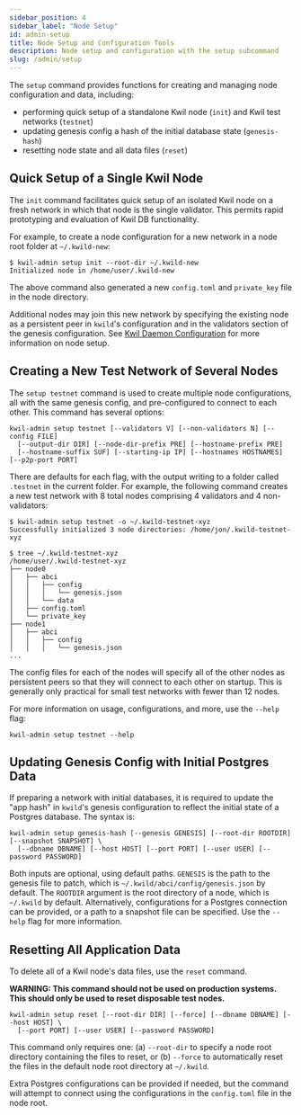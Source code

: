 ```yaml
---
sidebar_position: 4
sidebar_label: "Node Setup"
id: admin-setup
title: Node Setup and Configuration Tools
description: Node setup and configuration with the setup subcommand
slug: /admin/setup
---
```


The `setup` command provides functions for creating and managing node
configuration and data, including:

* performing quick setup of a standalone Kwil node (`init`) and Kwil test networks (`testnet`)
* updating genesis config a hash of the initial database state (`genesis-hash`)
* resetting node state and all data files (`reset`)

## Quick Setup of a Single Kwil Node

The `init` command facilitates quick setup of an isolated Kwil node on a fresh
network in which that node is the single validator.  This permits rapid
prototyping and evaluation of Kwil DB functionality.

For example, to create a node configuration for a new network in a node root
folder at `~/.kwild-new`:

```
$ kwil-admin setup init --root-dir ~/.kwild-new
Initialized node in /home/user/.kwild-new
```

The above command also generated a new `config.toml` and `private_key` file in
the node directory.

Additional nodes may join this new network by specifying the existing node as a
persistent peer in `kwild`'s configuration and in the validators section of the
genesis configuration. See [Kwil Daemon Configuration](/docs/category/configuration) for
more information on node setup.

## Creating a New Test Network of Several Nodes

The `setup testnet` command is used to create multiple node configurations, all
with the same genesis config, and pre-configured to connect to each other. This
command has several options:

```
kwil-admin setup testnet [--validators V] [--non-validators N] [--config FILE]
  [--output-dir DIR] [--node-dir-prefix PRE] [--hostname-prefix PRE]
  [--hostname-suffix SUF] [--starting-ip IP] [--hostnames HOSTNAMES] [--p2p-port PORT]
```

There are defaults for each flag, with the output writing to a folder called
`.testnet` in the current folder.  For example, the following command creates a
new test network with 8 total nodes comprising 4 validators and 4 non-validators:

```
$ kwil-admin setup testnet -o ~/.kwild-testnet-xyz
Successfully initialized 3 node directories: /home/jon/.kwild-testnet-xyz

$ tree ~/.kwild-testnet-xyz
/home/user/.kwild-testnet-xyz
├── node0
│   ├── abci
│   │   ├── config
│   │   │   └── genesis.json
│   │   └── data
│   ├── config.toml
│   └── private_key
├── node1
│   ├── abci
│   │   ├── config
│   │   │   └── genesis.json
...
```

The config files for each of the nodes will specify all of the other nodes as
persistent peers so that they will connect to each other on startup. This is
generally only practical for small test networks with fewer than 12 nodes.

For more information on usage, configurations, and more, use the `--help` flag:

```
kwil-admin setup testnet --help
```

## Updating Genesis Config with Initial Postgres Data

If preparing a network with initial databases, it is required to update the "app
hash" in `kwild`'s genesis configuration to reflect the initial state of a Postgres database. The syntax is:

```
kwil-admin setup genesis-hash [--genesis GENESIS] [--root-dir ROOTDIR] [--snapshot SNAPSHOT] \
  [--dbname DBNAME] [--host HOST] [--port PORT] [--user USER] [--password PASSWORD]
```

Both inputs are optional, using default paths. `GENESIS` is the path to the
genesis file to patch, which is `~/.kwild/abci/config/genesis.json` by default.
The `ROOTDIR` argument is the root directory of a node, which is `~/.kwild` by
default. Alternatively, configurations for a Postgres connection can be provided,
or a path to a snapshot file can be specified.
Use the `--help` flag for more information.

## Resetting All Application Data

To delete all of a Kwil node's data files, use the `reset` command.

**WARNING: This command should not be used on production systems. This should
only be used to reset disposable test nodes.**

```
kwil-admin setup reset [--root-dir DIR] [--force] [--dbname DBNAME] [--host HOST] \
  [--port PORT] [--user USER] [--password PASSWORD]
```

This command only requires one: (a) `--root-dir` to specify a node root
directory containing the files to reset, or (b) `--force` to automatically reset
the files in the default node root directory at `~/.kwild`.

Extra Postgres configurations can be provided if needed, but the command will attempt
to connect using the configurations in the `config.toml` file in the node root.
